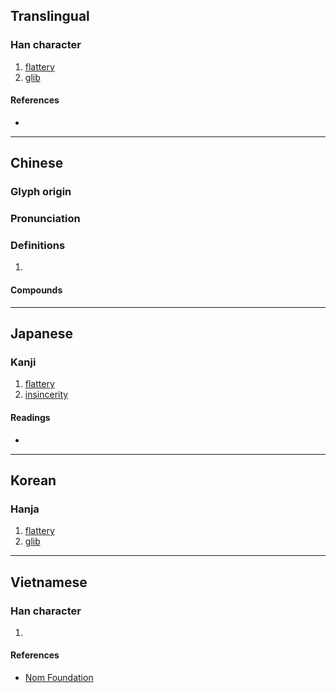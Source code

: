 {{also|侫}}
{{character info/new}}
==Translingual==

===Han character===
{{Han char|rn=9|rad=人|as=05|sn=7|four=21244|canj=OMMV|ids=⿸仁女}}

# [[flattery]]
# [[glib]]

====References====
* {{Han ref|kx=0099.110|dkj=00521|dj=0211.020|hdz=10129.100|uh=4F5E|ud=20318|bh=A6F0|bd=42736}}

----

==Chinese==
{{zh-forms}}

===Glyph origin===
{{Han etym}}

===Pronunciation===
{{zh-pron
|m=nìng
|c=ning6
|mc=y
|oc=y
|cat=
}}

===Definitions===
{{zh-hanzi}}

# {{rfdef|zh}}

====Compounds====
{{zh-der|姦佞|佞佛|不佞|嬛佞|佞史|佞人|巧佞|佞徒損友|佞舌|唼佞|儈佞|奸佞|佞祿|便佞|嬖佞|善巧便佞|佞言|佞臣|佞幸|佞口|禮賢遠佞|憸佞|權佞|讒佞|諂佞|邪佞|讒言佞語}}

----

==Japanese==

===Kanji===
{{ja-kanji|grade=|rs=人05}}

# [[flattery]]
# [[insincerity]]

====Readings====
* {{ja-readings|on=[[ねい]] (nei), [[でい]] (dei)|kun=[[おもねる]] (omoneru), [[よこしま]] (yokoshima)}}

----

==Korean==

===Hanja===
{{ko-hanja|hangeul=녕|rv=nyeong|mr=nyŏng}}

# [[flattery]]
# [[glib]]

----

==Vietnamese==

===Han character===
{{vi-hantu|[[nịnh]], [[nạnh]], [[nến]], [[nính]]|rs=人05}}

# {{defn|lang=vi|sort=人05}}

====References====
* [http://nomfoundation.org/common/nom_details.php?codepoint=4f5e Nom Foundation]